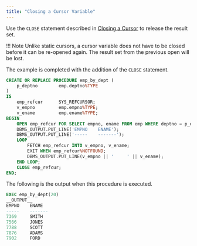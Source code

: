 ```yaml
---
title: "Closing a Cursor Variable"
---
```


<div id="closing_a_cursor_variable" class="registered_link"></div>

Use the `CLOSE` statement described in [Closing a Cursor](../08_static_cursors/04_closing_a_cursor/#closing_a_cursor) to release the result set.

!!! Note
    Unlike static cursors, a cursor variable does not have to be closed before it can be re-opened again. The result set from the previous open will be lost.

The example is completed with the addition of the `CLOSE` statement.

```sql
CREATE OR REPLACE PROCEDURE emp_by_dept (
    p_deptno        emp.deptno%TYPE
)
IS
    emp_refcur      SYS_REFCURSOR;
    v_empno         emp.empno%TYPE;
    v_ename         emp.ename%TYPE;
BEGIN
    OPEN emp_refcur FOR SELECT empno, ename FROM emp WHERE deptno = p_deptno;
    DBMS_OUTPUT.PUT_LINE('EMPNO    ENAME');
    DBMS_OUTPUT.PUT_LINE('-----    -------');
    LOOP
        FETCH emp_refcur INTO v_empno, v_ename;
        EXIT WHEN emp_refcur%NOTFOUND;
        DBMS_OUTPUT.PUT_LINE(v_empno || '     ' || v_ename);
    END LOOP;
    CLOSE emp_refcur;
END;
```

The following is the output when this procedure is executed.

```sql
EXEC emp_by_dept(20)
__OUTPUT__
EMPNO    ENAME
-----    -------
7369     SMITH
7566     JONES
7788     SCOTT
7876     ADAMS
7902     FORD
```
